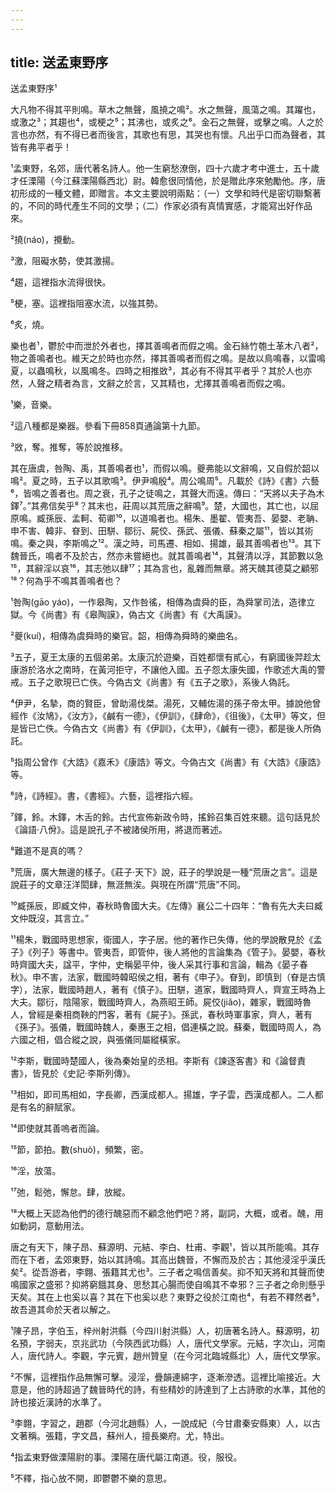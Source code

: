 ```yaml
---
---
---
```

title: 送孟東野序
---




送孟東野序¹

大凡物不得其平則鳴。草木之無聲，風撓之鳴²。水之無聲，風蕩之鳴。其躍也，或激之³；其趨也⁴，或梗之⁵；其沸也，或炙之⁶。金石之無聲，或擊之鳴。人之於言也亦然，有不得已者而後言，其歌也有思，其哭也有懷。凡出乎口而為聲者，其皆有弗平者乎！

¹孟東野，名郊，唐代著名詩人。他一生窮愁潦倒，四十六歲才考中進士，五十歲才任溧陽（今江蘇溧陽縣西北）尉。韓愈很同情他，於是贈此序來勉勵他。序，唐初形成的一種文體，即贈言。本文主要說明兩點：（一）文學和時代是密切聯繫著的，不同的時代產生不同的文學；（二）作家必須有真情實感，才能寫出好作品來。

²撓(náo)，攪動。

³激，阻礙水勢，使其激揚。

⁴趨，這裡指水流得很快。

⁵梗，塞。這裡指阻塞水流，以強其勢。

⁶炙，燒。

樂也者¹，鬱於中而泄於外者也，擇其善鳴者而假之鳴。金石絲竹匏土革木八者²，物之善鳴者也。維天之於時也亦然，擇其善鳴者而假之鳴。是故以鳥鳴春，以雷鳴夏，以蟲鳴秋，以風鳴冬。四時之相推敚³，其必有不得其平者乎？其於人也亦然，人聲之精者為言，文辭之於言，又其精也，尤擇其善鳴者而假之鳴。

¹樂，音樂。

²這八種都是樂器。參看下冊858頁通論第十九節。

³敚，奪。推奪，等於說推移。

其在唐虞，咎陶、禹，其善鳴者也¹，而假以鳴。夔弗能以文辭鳴，又自假於韶以鳴²。夏之時，五子以其歌鳴³。伊尹鳴殷⁴。周公鳴周⁵。凡載於《詩》《書》六藝⁶，皆鳴之善者也。周之衰，孔子之徒鳴之，其聲大而遠。傳曰：“天將以夫子為木鐸⁷。”其弗信矣乎⁸？其末也，莊周以其荒唐之辭鳴⁹。楚，大國也，其亡也，以屈原鳴。臧孫辰、孟軻、荀卿¹⁰，以道鳴者也。楊朱、墨翟、管夷吾、晏嬰、老聃、申不害、韓非、眘到、田駢、鄒衍、屍佼、孫武、張儀、蘇秦之屬¹¹，皆以其術鳴。秦之與，李斯鳴之¹²。漢之時，司馬遷、相如、揚雄，最其善鳴者也¹³。其下魏晉氏，鳴者不及於古，然亦未嘗絕也。就其善鳴者¹⁴，其聲清以浮，其節數以急¹⁵，其辭淫以哀¹⁶，其志弛以肆¹⁷；其為言也，亂雜而無章。將天醜其德莫之顧邪¹⁸？何為乎不鳴其善鳴者也？

¹咎陶(gāo yáo)，一作皋陶，又作咎徭，相傳為虞舜的臣，為舜掌司法，造律立獄。今《尚書》有《皋陶謨》，偽古文《尚書》有《大禹謨》。

²夔(kuí)，相傳為虞舜時的樂官。韶，相傳為舜時的樂曲名。

³五子，夏王太康的五個弟弟。太康沉於遊樂，百姓都懷有貳心，有窮國後羿趁太康游於洛水之南時，在黃河拒守，不讓他入國。五子怨太康失國，作歌述大禹的警戒。五子之歌現已亡佚。今偽古文《尚書》有《五子之歌》，系後人偽託。

⁴伊尹，名摯，商的賢臣，曾助湯伐桀。湯死，又輔佐湯的孫子帝太甲。據說他曾經作《汝鳩》，《汝方》，《鹹有一德》，《伊訓》，《肆命》，《徂後》，《太甲》等文，但是皆已亡佚。今偽古文《尚書》有《伊訓》，《太甲》，《鹹有一德》，都是後人所偽託。

⁵指周公曾作《大誥》《嘉禾》《康誥》等文。今偽古文《尚書》有《大誥》《康誥》等。

⁶詩，《詩經》。書，《書經》。六藝，這裡指六經。

⁷鐸，鈴。木鐸，木舌的鈴。古代宣佈新政令時，搖鈴召集百姓來聽。這句話見於《論語·八佾》。這是說孔子不被諸侯所用，將退而著述。

⁸難道不是真的嗎？

⁹荒唐，廣大無邊的樣子。《莊子·天下》說，莊子的學說是一種“荒唐之言”。這是說莊子的文章汪洋閎肆，無涯無涘。與現在所謂“荒唐”不同。

¹⁰臧孫辰，即臧文仲，春秋時魯國大夫。《左傳》襄公二十四年：“魯有先大夫曰臧文仲既沒，其言立。”

¹¹楊朱，戰國時思想家，衛國人，字子居。他的著作已失傳，他的學說散見於《孟子》《列子》等書中。管夷吾，即管仲，後人將他的言論集為《管子》。晏嬰，春秋時齊國大夫，諡平，字仲，史稱晏平仲，後人采其行事和言論，輯為《晏子春秋》。申不害，法家，戰國時韓昭侯之相，著有《申子》。眘到，即慎到（眘是古慎字），法家，戰國時趙人，著有《慎子》。田駢，道家，戰國時齊人，齊宣王時為上大夫。鄒衍，陰陽家，戰國時齊人，為燕昭王師。屍佼(jiǎo)，雜家，戰國時魯人，曾經是秦相商鞅的門客，著有《屍子》。孫武，春秋時軍事家，齊人，著有《孫子》。張儀，戰國時魏人，秦惠王之相，倡連橫之說。蘇秦，戰國時周人，為六國之相，倡合縱之說，與張儀同屬縱橫家。

¹²李斯，戰國時楚國人，後為秦始皇的丞相。李斯有《諫逐客書》和《論督責書》，皆見於《史記·李斯列傳》。

¹³相如，即司馬相如，字長卿，西漢成都人。揚雄，字子雲，西漢成都人。二人都是有名的辭賦家。

¹⁴即使就其善嗚者而論。

¹⁵節，節拍。數(shuò)，頻繁，密。

¹⁶淫，放蕩。

¹⁷弛，鬆弛，懈怠。肆，放縱。

¹⁸大概上天認為他們的德行醜惡而不顧念他們吧？將，副詞，大概，或者。醜，用如動詞，意動用法。

唐之有天下，陳子昂、蘇源明、元結、李白、杜甫、李觀¹，皆以其所能鳴。其存而在下者，孟郊東野，始以其詩鳴。其高出魏晉，不懈而及於古；其他浸淫乎漢氏矣²。從吾游者，李翺、張籍其尤也³。三子者之鳴信善矣。抑不知天將和其聲而使鳴國家之盛邪？抑將窮餓其身、思愁其心腸而使自鳴其不幸邪？三子者之命則懸乎天矣。其在上也奚以喜？其在下也奚以悲？東野之役於江南也⁴，有若不釋然者⁵，故吾道其命於天者以解之。

¹陳子昂，字伯玉，梓州射洪縣（今四川射洪縣）人，初唐著名詩人。蘇源明，初名預，字弱夫，京兆武功（今陝西武功縣）人，唐代文學家。元結，字次山，河南人，唐代詩人。李觀，字元賓，趙州贊皇（在今河北臨城縣北）人，唐代文學家。

²不懈，這裡指作品無懈可擊。浸淫，疊韻連綿字，逐漸滲透。這裡比喻接近。大意是，他的詩超過了魏晉時代的詩，有些精妙的詩達到了上古詩歌的水準，其他的詩也接近漢詩的水準了。

³李翺，字習之，趙郡（今河北趙縣）人，一說成紀（今甘肅秦安縣東）人，以古文著稱。張籍，字文昌，蘇州人，擅長樂府。尤，特出。

⁴指孟東野做溧陽尉的事。溧陽在唐代屬江南道。役，服役。

⁵不釋，指心放不開，即鬱鬱不樂的意思。